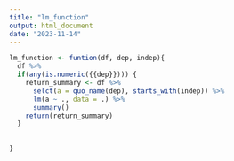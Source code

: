 ```yaml
---
title: "lm_function"
output: html_document
date: "2023-11-14"
---
```

```r
lm_function <- funtion(df, dep, indep){
  df %>% 
  if(any(is.numeric({{dep}}))) {
    return_summary <- df %>% 
      selct(a = quo_name(dep), starts_with(indep)) %>% 
      lm(a ~ ., data = .) %>% 
      summary()
    return(return_summary)
  }
  
  
}



```